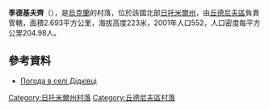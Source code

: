 {{coord|50|5|58|N|28|8|26|E|scale:30000|display=title}}

'''季德基夫齊'''（{{lang-uk|Дідківці}}），是[[烏克蘭|烏克蘭]]的村落，位於該國北部[[日托米爾州|日托米爾州]]，由[[丘德尼夫區|丘德尼夫區]]負責管轄，面積2.693平方公里，海拔高度223米，2001年人口552，人口密度每平方公里204.98人。

==參考資料==
* [http://weather.in.ua/ua/zhitomirskaja/6817 Погода в селі Дідківці]{{Wayback|url=http://weather.in.ua/ua/zhitomirskaja/6817 |date=20111219135603 }}

{{DEFAULTSORT:Дідківці}}
[[Category:日托米爾州村落|Category:日托米爾州村落]]
[[Category:丘德尼夫區村落|Category:丘德尼夫區村落]]


{{Zhytomyr-geo-stub}}